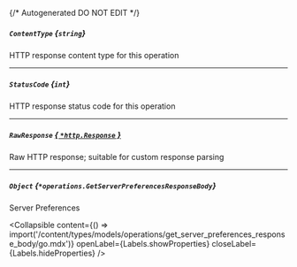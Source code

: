 {/* Autogenerated DO NOT EDIT  */}

##### `ContentType` *{`string`}*
HTTP response content type for this operation

---
##### `StatusCode` *{`int`}*
HTTP response status code for this operation

---
##### `RawResponse` [*{ `*http.Response` }*](https://pkg.go.dev/net/http#Response)
Raw HTTP response; suitable for custom response parsing

---
##### `Object` *{`*operations.GetServerPreferencesResponseBody`}*
Server Preferences

<Collapsible content={() => import('/content/types/models/operations/get_server_preferences_response_body/go.mdx')} openLabel={Labels.showProperties} closeLabel={Labels.hideProperties} />



